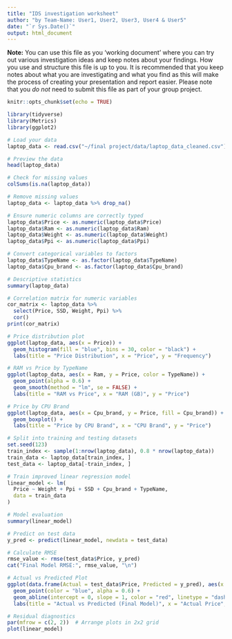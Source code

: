```yaml
---
title: "IDS investigation worksheet"
author: "by Team-Name: User1, User2, User3, User4 & User5"
date: "`r Sys.Date()`"
output: html_document
---
```


**Note:** You can use this file as you 'working document' where you can try out various investigation ideas and keep notes about your findings. How you use and structure this file is up to you. It is recommended that you keep notes about what you are investigating and what you find as this will make the process of creating your presentation and report easier. Please note that you _do not_ need to submit this file as part of your group project.



```r
knitr::opts_chunk$set(echo = TRUE)
```


```r
library(tidyverse)
library(Metrics)
library(ggplot2)
```


```r
# Load your data
laptop_data <- read.csv("~/final project/data/laptop_data_cleaned.csv")

# Preview the data
head(laptop_data)

# Check for missing values
colSums(is.na(laptop_data))

# Remove missing values
laptop_data <- laptop_data %>% drop_na()

# Ensure numeric columns are correctly typed
laptop_data$Price <- as.numeric(laptop_data$Price)
laptop_data$Ram <- as.numeric(laptop_data$Ram)
laptop_data$Weight <- as.numeric(laptop_data$Weight)
laptop_data$Ppi <- as.numeric(laptop_data$Ppi)

# Convert categorical variables to factors
laptop_data$TypeName <- as.factor(laptop_data$TypeName)
laptop_data$Cpu_brand <- as.factor(laptop_data$Cpu_brand)

# Descriptive statistics
summary(laptop_data)

# Correlation matrix for numeric variables
cor_matrix <- laptop_data %>%
  select(Price, SSD, Weight, Ppi) %>%
  cor()
print(cor_matrix)

# Price distribution plot
ggplot(laptop_data, aes(x = Price)) +
  geom_histogram(fill = "blue", bins = 30, color = "black") +
  labs(title = "Price Distribution", x = "Price", y = "Frequency")

# RAM vs Price by TypeName
ggplot(laptop_data, aes(x = Ram, y = Price, color = TypeName)) +
  geom_point(alpha = 0.6) +
  geom_smooth(method = "lm", se = FALSE) +
  labs(title = "RAM vs Price", x = "RAM (GB)", y = "Price")

# Price by CPU Brand
ggplot(laptop_data, aes(x = Cpu_brand, y = Price, fill = Cpu_brand)) +
  geom_boxplot() +
  labs(title = "Price by CPU Brand", x = "CPU Brand", y = "Price")

# Split into training and testing datasets
set.seed(123)
train_index <- sample(1:nrow(laptop_data), 0.8 * nrow(laptop_data))
train_data <- laptop_data[train_index, ]
test_data <- laptop_data[-train_index, ]

# Train improved linear regression model
linear_model <- lm(
  Price ~ Weight + Ppi + SSD + Cpu_brand + TypeName,
  data = train_data
)

# Model evaluation
summary(linear_model)

# Predict on test data
y_pred <- predict(linear_model, newdata = test_data)

# Calculate RMSE
rmse_value <- rmse(test_data$Price, y_pred)
cat("Final Model RMSE:", rmse_value, "\n")

# Actual vs Predicted Plot
ggplot(data.frame(Actual = test_data$Price, Predicted = y_pred), aes(x = Actual, y = Predicted)) +
  geom_point(color = "blue", alpha = 0.6) +
  geom_abline(intercept = 0, slope = 1, color = "red", linetype = "dashed") +
  labs(title = "Actual vs Predicted (Final Model)", x = "Actual Price", y = "Predicted Price")

# Residual diagnostics
par(mfrow = c(2, 2))  # Arrange plots in 2x2 grid
plot(linear_model)

```


